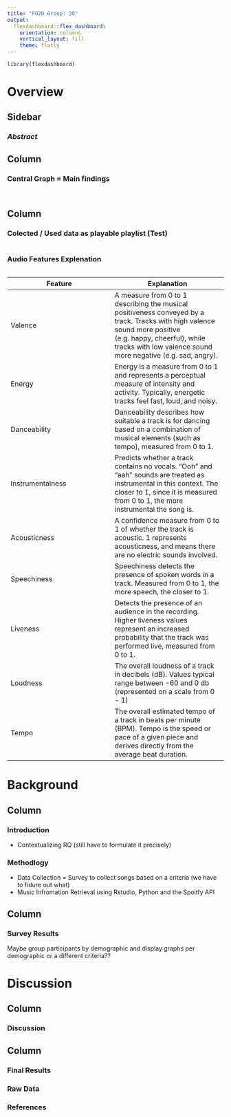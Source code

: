 ```yaml
---
title: "FO2D Group: 30"
output: 
  flexdashboard::flex_dashboard:
    orientation: columns
    vertical_layout: fill
    theme: flatly
---
```


```r
library(flexdashboard)
```

Overview
======================================================================

Sidebar {.sidebar}
-----------------------------------------------------------------------


### *Abstract*



Column
-----------------------------------------------------------------------

### **Central Graph = Main findings**

```r

```


```r
```

Column {data-width=350}
-----------------------------------------------------------------------

### Colected / Used data as playable playlist (Test)

```r
```


### Audio Features Explenation

```r
```
Feature | Explanation
------------ | -------------
Valence | A measure from 0 to 1 describing the musical positiveness conveyed by a track. Tracks with high valence sound more positive (e.g. happy, cheerful), while tracks with low valence sound more negative (e.g. sad, angry).
Energy | Energy is a measure from 0 to 1 and represents a perceptual measure of intensity and activity. Typically, energetic tracks feel fast, loud, and noisy. 
Danceability | Danceability describes how suitable a track is for dancing based on a combination of musical elements (such as tempo), measured from 0 to 1.
Instrumentalness | Predicts whether a track contains no vocals. “Ooh” and “aah” sounds are treated as instrumental in this context. The closer to 1, since it is measured from 0 to 1, the more instrumental the song is.
Acousticness | A confidence measure from 0 to 1 of whether the track is acoustic. 1 represents acousticness, and means there are no electric sounds involved.
Speechiness | Speechiness detects the presence of spoken words in a track. Measured from 0 to 1, the more speech, the closer to 1.
Liveness | Detects the presence of an audience in the recording. Higher liveness values represent an increased probability that the track was performed live, measured from 0 to 1.
Loudness | The overall loudness of a track in decibels (dB). Values typical range between -60 and 0 db (represented on a scale from 0 - 1)
Tempo | The overall estimated tempo of a track in beats per minute (BPM). Tempo is the speed or pace of a given piece and derives directly from the average beat duration.

Background {data-orientation=rows}
=====================================================================
Column
---------------------------------------------------------------------
### Introduction

- Contextualizing RQ (still have to formulate it precisely)

### Methodlogy

- Data Collection = Survey to collect songs based on a criteria (we have to fidure out what)
- Music Infromation Retrieval using Rstudio, Python and the Spoitfy API

Column
---------------------------------------------------------------------
### Survey Results

Maybe group participants by demographic and display graphs per demographic or a different criteria??


Discussion
=====================================================================

Column
---------------------------------------------------------------------
### Discussion


Column {.tabset}
---------------------------------------------------------------------
### Final Results

### Raw Data

### References